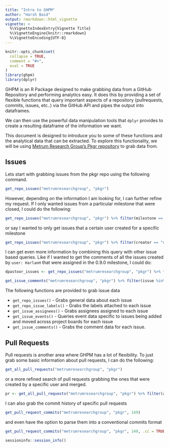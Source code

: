 ```yaml
---
title: "Intro to GHPM"
author: "Harsh Baid"
output: rmarkdown::html_vignette
vignette: >
  %\VignetteIndexEntry{Vignette Title}
  %\VignetteEngine{knitr::rmarkdown}
  %\VignetteEncoding{UTF-8}
---
```


```r
knitr::opts_chunk$set(
  collapse = TRUE,
  comment = "#>",
  eval = TRUE
)
library(ghpm)
library(dplyr)
```

GHPM is an R Package designed to make grabbing data from a GitHub Repository and performing analytics easy. It does this by providing a set of flexible functions that query important aspects of a repository (pullrequests, commits, issues, etc..) via the GitHub API and pipes the output into dataframes.

We can then use the powerful data manipulation tools that `dplyr` provides to create a resulting dataframe of the information we want.

This document is designed to introduce you to some of these functions and the analytical data that can be extracted. To explore this functionality, we will be using [Metrum Research Group's Pkgr repository](https://github.com/metrumresearchgroup/pkgr) to grab data from.

## Issues

Lets start with grabbing issues from the pkgr repo using the following command.
```r
get_repo_issues("metrumresearchgroup", "pkgr")
```

However, depending on the information I am looking for, I can further refine my request. If I only wanted issues from a particular milestone that were closed, I could do the following:
```r
get_repo_issues("metrumresearchgroup", "pkgr") %>% filter(milestone == "v0.5.0", state == "CLOSED")
```

or say I wanted to only get issues that a certain user created for a specific milestone
```r
get_repo_issues("metrumresearchgroup", "pkgr") %>% filter(creator == "dpastoor", milestone == "v0.5.0")
```

I can get even more information by combining this query with other issue based queries. Like if I wanted to get the comments of all the issues created by `user: HarlanH` that were assigned in the 0.9.0 milestone, I could do:
```r
dpastoor_issues <- get_repo_issues("metrumresearchgroup", "pkgr") %>% filter(creator == "dpastoor", milestone == "v0.5.0")

get_issue_comments("metrumresearchgroup", "pkgr") %>% filter(issue %in% dpastoor_issues$issue)
```

The following functions are provided to grab issue data

* `get_repo_issues()` - Grabs general data about each issue
* `get_repo_issue_labels()` - Grabs the labels attached to each issue
* `get_issue_assignees()` - Grabs assignees assigned to each issue
* `get_issue_events()` - Queries event data specific to issues being added and moved across project boards for each issue
* `get_issue_comments()` - Grabs the comment data for each issue.

## Pull Requests

Pull requests is another area where GHPM has a lot of flexibility. To just grab some basic information about pull requests, I can do the following:
```r
get_all_pull_requests("metrumresearchgroup", "pkgr")
```

or a more refined search of pull requests grabbing the ones that were created by a specific user and merged.
```r
pr <- get_all_pull_requests("metrumresearchgroup", "pkgr") %>% filter(author == "dpastoor", state == "MERGED")
```

I can also grab the commit history of specific pull requests
```r
get_pull_request_commits("metrumresearchgroup", "pkgr", 149)
```

and even have the option to parse them into a conventional commits format
```r
get_pull_request_commits("metrumresearchgroup", "pkgr", 149, .cc = TRUE)
```

```r
sessioninfo::session_info()
```

